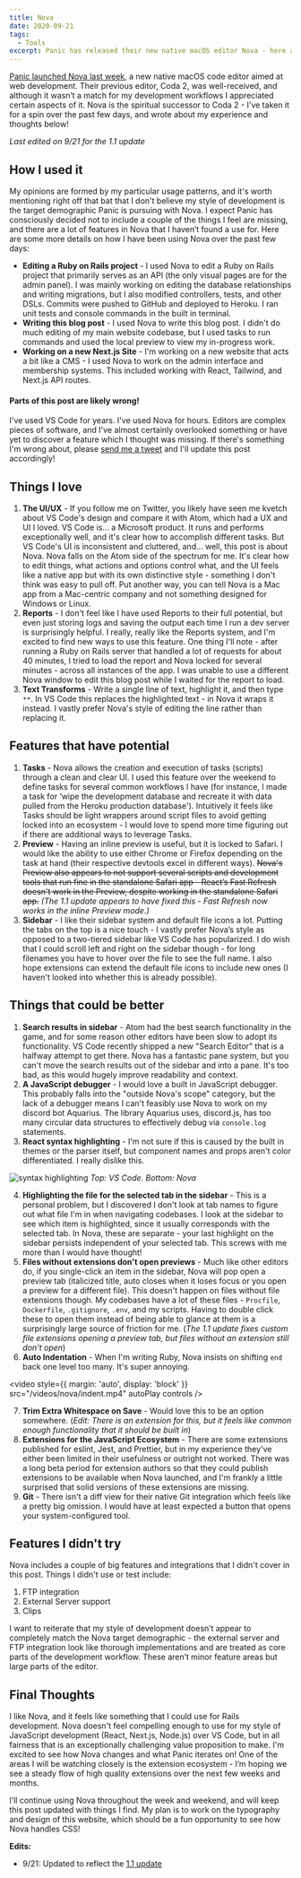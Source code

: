 ```yaml
---
title: Nova
date: 2020-09-21
tags:
  - Tools
excerpt: Panic has released their new native macOS editor Nova - here are my thoughts after trying it out for a few days!
---
```


[Panic launched Nova last week](https://nova.app), a new native macOS code editor aimed at web development. Their previous editor, Coda 2, was well-received, and although it wasn’t a match for my development workflows I appreciated certain aspects of it. Nova is the spiritual successor to Coda 2 - I've taken it for a spin over the past few days, and wrote about my experience and thoughts below!

_Last edited on 9/21 for the 1.1 update_

## How I used it

My opinions are formed by my particular usage patterns, and it's worth mentioning right off that bat that I don't believe my style of development is the target demographic Panic is pursuing with Nova. I expect Panic has consciously decided not to include a couple of the things I feel are missing, and there are a lot of features in Nova that I haven’t found a use for. Here are some more details on how I have been using Nova over the past few days:

- **Editing a Ruby on Rails project** - I used Nova to edit a Ruby on Rails project that primarily serves as an API (the only visual pages are for the admin panel). I was mainly working on editing the database relationships and writing migrations, but I also modified controllers, tests, and other DSLs. Commits were pushed to GitHub and deployed to Heroku. I ran unit tests and console commands in the built in terminal.
- **Writing this blog post** - I used Nova to write this blog post. I didn't do much editing of my main website codebase, but I used tasks to run commands and used the local preview to view my in-progress work.
- **Working on a new Next.js Site** - I'm working on a new website that acts a bit like a CMS - I used Nova to work on the admin interface and membership systems. This included working with React, Tailwind, and Next.js API routes.

#### Parts of this post are likely wrong!

I've used VS Code for years. I've used Nova for hours. Editors are complex pieces of software, and I've almost certainly overlooked something or have yet to discover a feature which I thought was missing. If there's something I'm wrong about, please [send me a tweet](https://twitter.com/ianmitchel1) and I'll update this post accordingly!

## Things I love

1. **The UI/UX** - If you follow me on Twitter, you likely have seen me kvetch about VS Code's design and compare it with Atom, which had a UX and UI I loved. VS Code is... a Microsoft product. It runs and performs exceptionally well, and it's clear how to accomplish different tasks. But VS Code's UI is inconsistent and cluttered, and... well, this post is about Nova. Nova falls on the Atom side of the spectrum for me. It's clear how to edit things, what actions and options control what, and the UI feels like a native app but with its own distinctive style - something I don't think was easy to pull off. Put another way, you can tell Nova is a Mac app from a Mac-centric company and not something designed for Windows or Linux.
2. **Reports** - I don't feel like I have used Reports to their full potential, but even just storing logs and saving the output each time I run a dev server is surprisingly helpful. I really, really like the Reports system, and I'm excited to find new ways to use this feature. One thing I'll note - after running a Ruby on Rails server that handled a lot of requests for about 40 minutes, I tried to load the report and Nova locked for several minutes - across all instances of the app. I was unable to use a different Nova window to edit this blog post while I waited for the report to load.
3. **Text Transforms** - Write a single line of text, highlight it, and then type `**`. In VS Code this replaces the highlighted text - in Nova it wraps it instead. I vastly prefer Nova's style of editing the line rather than replacing it.

## Features that have potential

1. **Tasks** - Nova allows the creation and execution of tasks (scripts) through a clean and clear UI. I used this feature over the weekend to define tasks for several common workflows I have (for instance, I made a task for ‘wipe the development database and recreate it with data pulled from the Heroku production database'). Intuitively it feels like Tasks should be light wrappers around script files to avoid getting locked into an ecosystem - I would love to spend more time figuring out if there are additional ways to leverage Tasks.
2. **Preview** - Having an inline preview is useful, but it is locked to Safari. I would like the ability to use either Chrome or Firefox depending on the task at hand (their respective devtools excel in different ways). ~~Nova's Preview also appears to not support several scripts and development tools that run fine in the standalone Safari app - React’s Fast Refresh doesn't work in the Preview, despite working in the standalone Safari app.~~ _(The 1.1 update appears to have fixed this - Fast Refresh now works in the inline Preview mode.)_
3. **Sidebar** - I like their sidebar system and default file icons a lot. Putting the tabs on the top is a nice touch - I vastly prefer Nova’s style as opposed to a two-tiered sidebar like VS Code has popularized. I do wish that I could scroll left and right on the sidebar though - for long filenames you have to hover over the file to see the full name. I also hope extensions can extend the default file icons to include new ones (I haven't looked into whether this is already possible).

## Things that could be better

1. **Search results in sidebar** - Atom had the best search functionality in the game, and for some reason other editors have been slow to adopt its functionality. VS Code recently shipped a new "Search Editor" that is a halfway attempt to get there. Nova has a fantastic pane system, but you can't move the search results out of the sidebar and into a pane. It's too bad, as this would hugely improve readability and context.
2. **A JavaScript debugger** - I would love a built in JavaScript debugger. This probably falls into the "outside Nova's scope" category, but the lack of a debugger means I can't feasibly use Nova to work on my discord bot Aquarius. The library Aquarius uses, discord.js, has too many circular data structures to effectively debug via `console.log` statements.
3. **React syntax highlighting** - I'm not sure if this is caused by the built in themes or the parser itself, but component names and props aren't color differentiated. I really dislike this.

![syntax highlighting](/images/posts/nova_highlighting.png)
_Top: VS Code. Bottom: Nova_

4. **Highlighting the file for the selected tab in the sidebar** - This is a personal problem, but I discovered I don't look at tab names to figure out what file I'm in when navigating codebases. I look at the sidebar to see which item is highlighted, since it usually corresponds with the selected tab. In Nova, these are separate - your last highlight on the sidebar persists independent of your selected tab. This screws with me more than I would have thought!
5. **Files without extensions don't open previews** - Much like other editors do, if you single-click an item in the sidebar, Nova will pop open a preview tab (italicized title, auto closes when it loses focus or you open a preview for a different file). This doesn't happen on files without file extensions though. My codebases have a lot of these files - `Procfile`, `Dockerfile`, `.gitignore`, `.env`, and my scripts. Having to double click these to open them instead of being able to glance at them is a surprisingly large source of friction for me. (_The 1.1 update fixes custom file extensions opening a preview tab, but files without an extension still don't open_)
6. **Auto Indentation** - When I'm writing Ruby, Nova insists on shifting `end` back one level too many. It's super annoying.

<video
  style={{ margin: 'auto', display: 'block' }}
  src="/videos/nova/indent.mp4"
  autoPlay
  controls
/>

7. **Trim Extra Whitespace on Save** - Would love this to be an option somewhere. (_Edit: There is an extension for this, but it feels like common enough functionality that it should be built in_)
8. **Extensions for the JavaScript Ecosystem** - There are some extensions published for eslint, Jest, and Prettier, but in my experience they've either been limited in their usefulness or outright not worked. There was a long beta period for extension authors so that they could publish extensions to be available when Nova launched, and I'm frankly a little surprised that solid versions of these extensions are missing.
9. **Git** - There isn't a diff view for their native Git integration which feels like a pretty big omission. I would have at least expected a button that opens your system-configured tool.

## Features I didn't try

Nova includes a couple of big features and integrations that I didn't cover in this post. Things I didn't use or test include:

1. FTP integration
2. External Server support
3. Clips

I want to reiterate that my style of development doesn’t appear to completely match the Nova target demographic - the external server and FTP integration look like thorough implementations and are treated as core parts of the development workflow. These aren’t minor feature areas but large parts of the editor.

## Final Thoughts

I like Nova, and it feels like something that I could use for Rails development. Nova doesn't feel compelling enough to use for my style of JavaScript development (React, Next.js, Node.js) over VS Code, but in all fairness that is an exceptionally challenging value proposition to make. I'm excited to see how Nova changes and what Panic iterates on! One of the areas I will be watching closely is the extension ecosystem - I’m hoping we see a steady flow of high quality extensions over the next few weeks and months.

I’ll continue using Nova throughout the week and weekend, and will keep this post updated with things I find. My plan is to work on the typography and design of this website, which should be a fun opportunity to see how Nova handles CSS!

**Edits:**

- 9/21: Updated to reflect the [1.1 update](https://twitter.com/panic/status/1308172575135076352)
